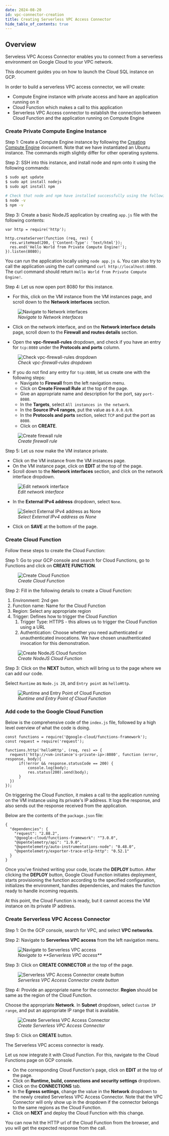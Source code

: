```yaml
---
date: 2024-08-20
id: vpc-connector-creation
title: Creating Serverless VPC Access Connector
hide_table_of_contents: true
---
```


## Overview

Serveless VPC Access Connector enables you to connect from a serverless environment on Google Cloud to your VPC network.

This document guides you on how to launch the Cloud SQL instance on GCP.

In order to build a serverless VPC access connector, we will create:

* Compute Engine instance with private access and have an application running on it
* Cloud Function which makes a call to this application
* Serverless VPC Access connector to establish the connection between Cloud Function and the application running on Compute Engine

### Create Private Compute Engine Instance

Step 1: Create a Compute Engine instance by following the [Creating Compute Engine](/docs/gcp-monitoring/bootstrapping/gce-creation) document. Note that we have instantiated an Ubuntu instance. The commands migth slightly differ for other operating systems.

Step 2: SSH into this instance, and install node and npm onto it using the following commands:

```bash
$ sudo apt update
$ sudo apt install nodejs
$ sudo apt install npm

# Check that node and npm have installed successfully using the following commands:
$ node -v
$ npm -v
```

Step 3: Create a basic NodeJS application by creating `app.js` file with the following contents:

```node
var http = require('http');

http.createServer(function (req, res) {
  res.writeHead(200, {'Content-Type': 'text/html'});
  res.end('Hello World from Private Compute Engine!');
}).listen(8080);
```

You can run the application locally using `node app.js &`. You can also try to call the application using the curl command `curl http://localhost:8080`. The curl command should return `Hello World from Private Compute Engine!`.

Step 4: Let us now open port 8080 for this instance.

- For this, click on the VM instance from the VM instances page, and scroll down to the **Network interfaces** section. 

<figure data-zoomable align="left">
    <img
        src="/img/docs/gcp-monitoring/vpc/vpc-connector-creation/navigate-to-network-interfaces.webp"
        alt="Navigate to Network interfaces"
    />
<figcaption>
<i>
Navigate to Network interfaces
</i>
</figcaption>
</figure>

- Click on the network interface, and on the **Network interface details** page, scroll down to the **Firewall and routes details** section. 

- Open the **vpc-firewall-rules** dropdown, and check if you have an entry for `tcp:8080` under the **Protocols and ports** column.

<figure data-zoomable align="left">
    <img
        src="/img/docs/gcp-monitoring/vpc/vpc-connector-creation/vpc-firewall-rules-dropdown.webp"
        alt="Check vpc-firewall-rules dropdown"
    />
<figcaption>
<i>
Check vpc-firewall-rules dropdown
</i>
</figcaption>
</figure>


- If you do not find any entry for `tcp:8080`, let us create one with the following steps:
    - Navigate to **Firewall** from the left navigation menu.
    - Click on **Create Firewall Rule** at the top of the page.
    - Give an appropriate name and description for the port, say `port-8080`.
    - In the **Targets**, select `All instances in the network`.
    - In the **Source IPv4 ranges**, put the value as `0.0.0.0/0`.
    - In the **Protocols and ports** section, select `TCP` and put the port as `8080`.
    - Click on **CREATE**.

<figure data-zoomable align="left">
    <img
        src="/img/docs/gcp-monitoring/vpc/vpc-connector-creation/create-firewall-rule.webp"
        alt="Create firewall rule"
    />
<figcaption>
<i>
Create firewall rule
</i>
</figcaption>
</figure>


Step 5: Let us now make the VM instance private. 

- Click on the VM instance from the VM instances page.
- On the VM instance page, click on **EDIT** at the top of the page.
- Scroll down to the **Network interfaces** section, and click on the network interface dropdown.

<figure data-zoomable align="left">
    <img
        src="/img/docs/gcp-monitoring/vpc/vpc-connector-creation/edit-network-interface.webp"
        alt="Edit network interface"
    />
<figcaption>
<i>
Edit network interface
</i>
</figcaption>
</figure>

- In the **External IPv4 address** dropdown, select `None`.

<figure data-zoomable align="left">
    <img
        src="/img/docs/gcp-monitoring/vpc/vpc-connector-creation/external-ipv4-address-none.webp"
        alt="Select External IPv4 address as None"
    />
<figcaption>
<i>
Select External IPv4 address as None
</i>
</figcaption>
</figure>

- Click on **SAVE** at the bottom of the page.

### Create Cloud Function

Follow these steps to create the Cloud Function:

Step 1: Go to your GCP console and search for Cloud Functions, go to Functions and click on **CREATE FUNCTION**.

<figure data-zoomable align="left">
    <img
        src="/img/docs/gcp-monitoring/vpc/vpc-connector-creation/create-cloud-function.webp"
        alt="Create Cloud Function"
    />
<figcaption>
<i>
Create Cloud Function
</i>
</figcaption>
</figure>


Step 2: Fill in the following details to create a Cloud Function:

1. Environment: 2nd gen
2. Function name: Name for the Cloud Function
3. Region: Select any appropriate region
4. Trigger: Defines how to trigger the Cloud Function
    1. Trigger Type: HTTPS - this allows us to trigger the Cloud Function using a URL
    2. Authentication: Choose whether you need authenticated or unauthenticated invocations. We have chosen unauthenticated invocation for this demonstration.

<figure data-zoomable align="left">
    <img
        src="/img/docs/gcp-monitoring/vpc/vpc-connector-creation/create-nodejs-cloud-function.webp"
        alt="Create NodeJS Cloud function"
    />
<figcaption>
<i>
Create NodeJS Cloud Function
</i>
</figcaption>
</figure>

Step 3: Click on the **NEXT** button, which will bring us to the page where we can add our code.

Select `Runtime` as `Node.js 20`, and `Entry point` as `helloHttp`.

<figure data-zoomable align="left">
    <img
        src="/img/docs/gcp-monitoring/vpc/vpc-connector-creation/cloud-function-entrypoint.webp"
        alt="Runtime and Entry Point of Cloud Function"
    />
<figcaption>
<i>
Runtime and Entry Point of Cloud Function
</i>
</figcaption>
</figure>

### Add code to the Google Cloud Function

Below is the comprehensive code of the `index.js` file, followed by a high level overview of what the code is doing.

```nodejs
const functions = require('@google-cloud/functions-framework');
const request = require('request');

functions.http('helloHttp', (req, res) => {
  request('http://<vm-instance's-private-ip>:8080', function (error, response, body){
      if(!error && response.statusCode == 200) {
          console.log(body);
          res.status(200).send(body);
      }
  })
});
```

On triggering the Cloud Function, it makes a call to the application running on the VM instance using its private's IP address. It logs the response, and also sends out the response received from the application.

Below are the contents of the `package.json` file:

```
{
  "dependencies": {
    "request": "2.88.2",
    "@google-cloud/functions-framework": "^3.0.0",
    "@opentelemetry/api": "1.9.0",
    "@opentelemetry/auto-instrumentations-node": "0.48.0",
    "@opentelemetry/exporter-trace-otlp-http": "0.52.1"
  }
}
```

Once you’ve finished writing your code, locate the **DEPLOY** button. After clicking the **DEPLOY** button, Google Cloud Function initiates deployment, starts provisioning the function according to the specified configuration, initializes the environment, handles dependencies, and makes the function ready to handle incoming requests.

At this point, the Cloud Function is ready, but it cannot access the VM instance on its private IP address.

### Create Serverless VPC Access Connector

Step 1: On the GCP console, search for VPC, and select **VPC networks**.

Step 2: Navigate to **Serverless VPC access** from the left navigation menu.

<figure data-zoomable align="left">
    <img
        src="/img/docs/gcp-monitoring/vpc/vpc-connector-creation/navigate-to-serverless-vpc-access.webp"
        alt="Navigate to Serverless VPC access"
    />
<figcaption>
<i>
Navigate to **Serverless VPC access**
</i>
</figcaption>
</figure>

Step 3: Click on **CREATE CONNECTOR** at the top of the page.

<figure data-zoomable align="left">
    <img
        src="/img/docs/gcp-monitoring/vpc/vpc-connector-creation/vpc-connector-create-button.webp"
        alt="Serverless VPC Access Connector create button"
    />
<figcaption>
<i>
Serverless VPC Access Connector create button
</i>
</figcaption>
</figure>

Step 4: Provide an appropriate name for the connector. **Region** should be same as the region of the Cloud Function. 

Choose the appropriate **Network**. In **Subnet** dropdown, select `Custom IP range`, and put an appropriate IP range that is available.

<figure data-zoomable align="left">
    <img
        src="/img/docs/gcp-monitoring/vpc/vpc-connector-creation/create-vpc-connector.webp"
        alt="Create Serverless VPC Access Connector"
    />
<figcaption>
<i>
Create Serverless VPC Access Connector
</i>
</figcaption>
</figure>

Step 5: Click on **CREATE** button.

The Serverless VPC access connector is ready.

Let us now integrate it with Cloud Function. For this, navigate to the Cloud Functions page on GCP console. 

- On the corresponding Cloud Function's page, click on **EDIT** at the top of the page.
- Click on **Runtime, build, connections and security settings** dropdown.
- Click on the **CONNECTIONS** tab.
- In the **Egress settings**, change the value in the **Network** dropdown to the newly created Serverless VPC Access Connector. Note that the VPC Connector will only show up in the dropdown if the connector belongs to the same regions as the Cloud Function.
- Click on **NEXT** and deploy the Cloud Function with this change.

You can now hit the HTTP url of the Cloud Function from the browser, and you will get the expected response from the call.
